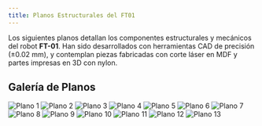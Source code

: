 ```yaml
---
title: Planos Estructurales del FT01
---
```

Los siguientes planos detallan los componentes estructurales y mecánicos del robot **FT-01**. Han sido desarrollados con herramientas CAD de precisión (±0.02 mm), y contemplan piezas fabricadas con corte láser en MDF y partes impresas en 3D con nylon.

## Galería de Planos

![Plano 1](/img/planos/plano_page-0001.jpg)
![Plano 2](/img/planos/plano_page-0002.jpg)
![Plano 3](/img/planos/plano_page-0003.jpg)
![Plano 4](/img/planos/plano_page-0004.jpg)
![Plano 5](/img/planos/plano_page-0005.jpg)
![Plano 6](/img/planos/plano_page-0006.jpg)
![Plano 7](/img/planos/plano_page-0007.jpg)
![Plano 8](/img/planos/plano_page-0008.jpg)
![Plano 9](/img/planos/plano_page-0009.jpg)
![Plano 10](/img/planos/plano_page-0010.jpg)
![Plano 11](/img/planos/plano_page-0011.jpg)
![Plano 12](/img/planos/plano_page-0012.jpg)
![Plano 13](/img/planos/plano_page-0013.jpg)